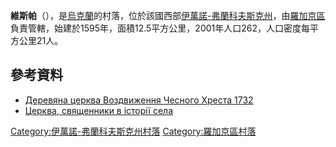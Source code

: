 {{coord|49|29|55|N|24|27|0|E|scale:30000|display=title}}

'''維斯帕'''（{{lang-uk|Виспа}}），是[[烏克蘭|烏克蘭]]的村落，位於該國西部[[伊萬諾-弗蘭科夫斯克州|伊萬諾-弗蘭科夫斯克州]]，由[[羅加京區|羅加京區]]負責管轄，始建於1595年，面積12.5平方公里，2001年人口262，人口密度每平方公里21人。

==參考資料==
* [http://decerkva.org.ua/fra/vyspa.html Деревяна церква Воздвиження Чесного Хреста 1732]
* [http://www.info-library.com.ua/libs/kraeznavstvo/35-jamnichanu/122-tserkva-svjascheniki-v-istoriyi-sela.html Церква, священники в історії села]

{{DEFAULTSORT:Виспа}}
[[Category:伊萬諾-弗蘭科夫斯克州村落|Category:伊萬諾-弗蘭科夫斯克州村落]]
[[Category:羅加京區村落|Category:羅加京區村落]]


{{IvanoFrankivsk-geo-stub}}